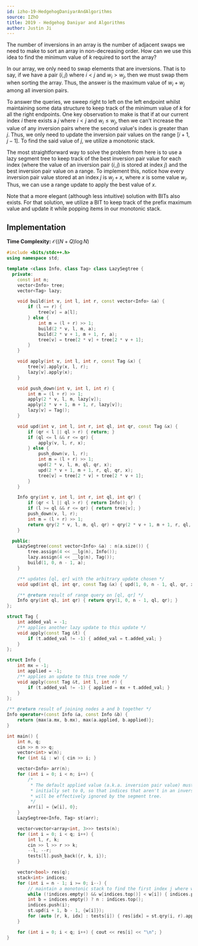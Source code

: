 ```yaml
---
id: izho-19-HedgehogDaniyarAndAlgorithms
source: IZhO
title: 2019 - Hedgehog Daniyar and Algorithms
author: Justin Ji
---
```


<Spoiler title = "Hint">

The number of inversions in an array is the number of adjacent
swaps we need to make to sort an array in non-decreasing order.
How can we use this idea to find the minimum value of $k$ required to sort
the array?

</Spoiler>

<Spoiler title = "Explanation">

In our array, we only need to swap elements that are inversions. That is
to say, if we have a pair $(i, j)$ where $i < j$ and $w_i > w_j$, then we
must swap them when sorting the array. Thus, the answer is the maximum
value of $w_i + w_j$ among all inversion pairs.

To answer the queries, we sweep right to left on the left endpoint whilst
maintaining some data structure to keep track of the minimum value of $k$ for
all the right endpoints. One key observation to make is that if at our current
index $i$ there exists a $j$ where $i < j$ and $w_i \leq w_j$, then we can't
increase the value of any inversion pairs where the second value's index is
greater than $j$. Thus, we only need to update the inversion pair
values on the range $[i + 1, j - 1]$. To find the said value of $j$, we utilize a
monotonic stack.

The most straightforward way to solve the problem from here is to use a lazy
segment tree to keep track of the best inversion pair value for each index
(where the value of an inversion pair $(i, j)$ is stored at index $j$)
and the best inversion pair value on a range. To implement this, notice how
every inversion pair value stored at an index $j$ is $w_j + x$, where $x$ is
some value $w_i$. Thus, we can use a range update to apply the best value of $x$.

Note that a more elegant (although less intuitive) solution with BITs
also exists. For that solution, we utilize a BIT to keep track of the prefix
maximum value and update it while popping items in our monotonic stack.

## Implementation

**Time Complexity:** $\mathcal{O}((N + Q)\log{N})$

<LanguageSection>
<CPPSection>

```cpp
#include <bits/stdc++.h>
using namespace std;

template <class Info, class Tag> class LazySegtree {
  private:
	const int n;
	vector<Info> tree;
	vector<Tag> lazy;

	void build(int v, int l, int r, const vector<Info> &a) {
		if (l == r) {
			tree[v] = a[l];
		} else {
			int m = (l + r) >> 1;
			build(2 * v, l, m, a);
			build(2 * v + 1, m + 1, r, a);
			tree[v] = tree[2 * v] + tree[2 * v + 1];
		}
	}

	void apply(int v, int l, int r, const Tag &x) {
		tree[v].apply(x, l, r);
		lazy[v].apply(x);
	}

	void push_down(int v, int l, int r) {
		int m = (l + r) >> 1;
		apply(2 * v, l, m, lazy[v]);
		apply(2 * v + 1, m + 1, r, lazy[v]);
		lazy[v] = Tag();
	}

	void upd(int v, int l, int r, int ql, int qr, const Tag &x) {
		if (qr < l || ql > r) { return; }
		if (ql <= l && r <= qr) {
			apply(v, l, r, x);
		} else {
			push_down(v, l, r);
			int m = (l + r) >> 1;
			upd(2 * v, l, m, ql, qr, x);
			upd(2 * v + 1, m + 1, r, ql, qr, x);
			tree[v] = tree[2 * v] + tree[2 * v + 1];
		}
	}

	Info qry(int v, int l, int r, int ql, int qr) {
		if (qr < l || ql > r) { return Info(); }
		if (l >= ql && r <= qr) { return tree[v]; }
		push_down(v, l, r);
		int m = (l + r) >> 1;
		return qry(2 * v, l, m, ql, qr) + qry(2 * v + 1, m + 1, r, ql, qr);
	}

  public:
	LazySegtree(const vector<Info> &a) : n(a.size()) {
		tree.assign(4 << __lg(n), Info());
		lazy.assign(4 << __lg(n), Tag());
		build(1, 0, n - 1, a);
	}

	/** updates [ql, qr] with the arbitrary update chosen */
	void upd(int ql, int qr, const Tag &x) { upd(1, 0, n - 1, ql, qr, x); }

	/** @return result of range query on [ql, qr] */
	Info qry(int ql, int qr) { return qry(1, 0, n - 1, ql, qr); }
};

struct Tag {
	int added_val = -1;
	/** applies another lazy update to this update */
	void apply(const Tag &t) {
		if (t.added_val != -1) { added_val = t.added_val; }
	}
};

struct Info {
	int mx = -1;
	int applied = -1;
	/** applies an update to this tree node */
	void apply(const Tag &t, int l, int r) {
		if (t.added_val != -1) { applied = mx + t.added_val; }
	}
};

/** @return result of joining nodes a and b together */
Info operator+(const Info &a, const Info &b) {
	return {max(a.mx, b.mx), max(a.applied, b.applied)};
}

int main() {
	int n, q;
	cin >> n >> q;
	vector<int> w(n);
	for (int &i : w) { cin >> i; }

	vector<Info> arr(n);
	for (int i = 0; i < n; i++) {
		/*
		 * The default applied value (a.k.a. inversion pair value) must be
		 * initially set to 0, so that indices that aren't in an inversion pair
		 * will be effectively ignored by the segment tree.
		 */
		arr[i] = {w[i], 0};
	}
	LazySegtree<Info, Tag> st(arr);

	vector<vector<array<int, 3>>> tests(n);
	for (int i = 0; i < q; i++) {
		int l, r, k;
		cin >> l >> r >> k;
		--l, --r;
		tests[l].push_back({r, k, i});
	}

	vector<bool> res(q);
	stack<int> indices;
	for (int i = n - 1; i >= 0; i--) {
		// maintain a monotonic stack to find the first index j where w[i] >= w[j]
		while (!indices.empty() && w[indices.top()] < w[i]) { indices.pop(); }
		int b = indices.empty() ? n : indices.top();
		indices.push(i);
		st.upd(i + 1, b - 1, {w[i]});
		for (auto [r, k, idx] : tests[i]) { res[idx] = st.qry(i, r).applied <= k; }
	}

	for (int i = 0; i < q; i++) { cout << res[i] << "\n"; }
}
```

</CPPSection>
</LanguageSection>

</Spoiler>

